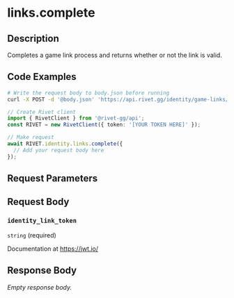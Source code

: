 

# links.complete



## Description

Completes a game link process and returns whether or not the link is valid.


## Code Examples

<CodeGroup title='Request' tag='POST' label='https://api.rivet.gg/identity/game-links/complete'>

```bash {{ "title": "cURL" }}
# Write the request body to body.json before running
curl -X POST -d '@body.json' 'https://api.rivet.gg/identity/game-links/complete'
```

```ts
// Create Rivet client
import { RivetClient } from '@rivet-gg/api';
const RIVET = new RivetClient({ token: '[YOUR TOKEN HERE]' });

// Make request
await RIVET.identity.links.complete({
  // Add your request body here
});
```

</CodeGroup>


## Request Parameters


## Request Body

### `identity_link_token`

`string` (required)

Documentation at https://jwt.io/




## Response Body

_Empty response body._
